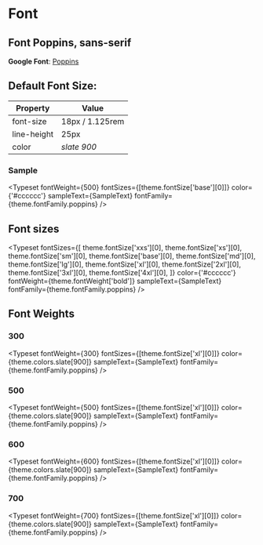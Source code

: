 
<Meta title="Guidelines/Typography" />

# Font

## Font Poppins, sans-serif

**Google Font**: [Poppins](https://fonts.google.com/specimen/Poppins 'Google Fonts: Poppins')

## Default Font Size:

| Property    | Value           |
| ----------- | --------------- |
| font-size   | 18px / 1.125rem |
| line-height | 25px            |
| color       | _slate 900_     |

### Sample

<Typeset
  fontWeight={500}
  fontSizes={[theme.fontSize['base'][0]]}
  color={'#cccccc'}
  sampleText={SampleText}
  fontFamily={theme.fontFamily.poppins}
/>

## Font sizes

<Typeset
  fontSizes={[
    theme.fontSize['xxs'][0],
    theme.fontSize['xs'][0],
    theme.fontSize['sm'][0],
    theme.fontSize['base'][0],
    theme.fontSize['md'][0],
    theme.fontSize['lg'][0],
    theme.fontSize['xl'][0],
    theme.fontSize['2xl'][0],
    theme.fontSize['3xl'][0],
    theme.fontSize['4xl'][0],
  ]}
  color={'#cccccc'}
  fontWeight={theme.fontWeight['bold']}
  sampleText={SampleText}
  fontFamily={theme.fontFamily.poppins}
/>

## Font Weights

### 300

<Typeset
  fontWeight={300}
  fontSizes={[theme.fontSize['xl'][0]]}
  color={theme.colors.slate[900]}
  sampleText={SampleText}
  fontFamily={theme.fontFamily.poppins}
/>

### 500

<Typeset
  fontWeight={500}
  fontSizes={[theme.fontSize['xl'][0]]}
  color={theme.colors.slate[900]}
  sampleText={SampleText}
  fontFamily={theme.fontFamily.poppins}
/>

### 600

<Typeset
  fontWeight={600}
  fontSizes={[theme.fontSize['xl'][0]]}
  color={theme.colors.slate[900]}
  sampleText={SampleText}
  fontFamily={theme.fontFamily.poppins}
/>

### 700

<Typeset
  fontWeight={700}
  fontSizes={[theme.fontSize['xl'][0]]}
  color={theme.colors.slate[900]}
  sampleText={SampleText}
  fontFamily={theme.fontFamily.poppins}
/>
